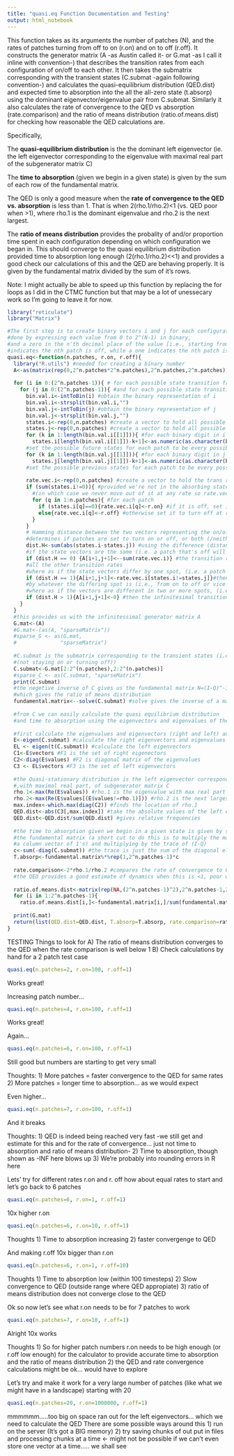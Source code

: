 ---
title: "quasi.eq Function Documentation and Testing"
output: html_notebook
---

This function takes as its arguments the number of patches (N), and the rates of patches turning from off to on (r.on) and on to off (r.off). It constructs the generator matrix (A -as Austin called it- or G.mat -as I call it inline with convention-) that describes the transition rates from each configuration of on/off to each other. It then takes the submatrix corresponding with the transient states (C.submat -again following convention-) and calculates the quasi-equilibrium distribution (QED.dist) and expected time to absorption into the all the all-zero state (t.absorp) using the dominant eigenvector/eigenvalue pair from C.submat. Similarly it also calculates the rate of convergence to the QED vs absorption (rate.comparison) and the ratio of means distribution (ratio.of.means.dist) for checking how reasonable the QED calculations are.

Specifically,

The **quasi-equilibrium distribution** is the the dominant left eigenvector (ie. the left eigenvector corresponding to the eigenvalue with maximal real part of the subgenerator matrix C)

The **time to absorption** (given we begin in a given state) is given by the sum of each row of the fundamental matrix.

The QED is only a good measure when the **rate of convergence to the QED vs. absorption** is less than 1. That is when 2(rho.1/rho.2)<1 (vs. QED poor when >1), where rho.1 is the dominant eigenvalue and rho.2 is the next largest.

The **ratio of means distribution** provides the probality of and/or proportion time spent in each configuration depending on which configuration we began in. This should converge to the quasi equilibrium distribution provided time to absorption long enough (2(rho.1/rho.2)<<1) and provides a good check our calculations of this and the QED are behaving properly. It is given by the fundamental matrix divided by the sum of it's rows. 


Note: I might actually be able to speed up this function by replacing the for loops as I did in the CTMC function but that may be a lot of unessecary work so I'm going to leave it for now.
```{r}
library("reticulate")
library("Matrix")
```


```{r}
#The first step is to create binary vectors i and j for each configuration
#done by expressing each value from 0 to 2^(N-1) in binary, 
#and a zero in the n'th decimal place of the value [i.e., starting from the right]
#indicates the nth patch is off, while a one indicates the nth patch is on
quasi.eq<-function(n.patches, r.on, r.off){
  library("R.utils") #needed for creating a binary number
  A<-as(matrix(rep(0,2^n.patches*2^n.patches),2^n.patches,2^n.patches), "sparseMatrix")
  
  for (i in 0:(2^n.patches-1)){ # for each possible state transition from off to on
    for (j in 0:(2^n.patches-1)){ #and for each possible state transition from on to off
      bin.val.i<-intToBin(i) #obtain the binary representation of i 
      bin.val.i<-strsplit(bin.val.i,"")
      bin.val.j<-intToBin(j) #obtain the binary representation of j
      bin.val.j<-strsplit(bin.val.j,"")
      states.i<-rep(0,n.patches) #create a vector to hold all possible future states of each patch
      states.j<-rep(0,n.patches) #create a vector to hold all possible previous states of each patch
      for (k in 1:length(bin.val.i[[1]])){ #for each binary digit in i
        states.i[length(bin.val.i[[1]])-k+1]<-as.numeric(as.character(bin.val.i[[1]][k]))}
      #set the possible future states for each patch to be every possible binary state (on or off) 
      for (k in 1:length(bin.val.j[[1]])){ #for each binary digit in j
        states.j[length(bin.val.j[[1]])-k+1]<-as.numeric(as.character(bin.val.j[[1]][k]))}
      #set the possible previous states for each patch to be every possible binary state (on or off)
      
      rate.vec.i<-rep(0,n.patches) #create a vector to hold the trans rates of patches turning on/off
      if (sum(states.i!=0)){ #provided we're not in the absorbing state when all patches are off
        #(in which case we never move out of it at any rate so rate.vec remains 0)
        for (q in 1:n.patches){ #for each patch
          if (states.i[q]==0){rate.vec.i[q]<-r.on} #if it is off, set it to turn on at rate r.on
          else{rate.vec.i[q]<-r.off} #otherwise set it to turn off at rate r.off
        }
      }
      # Hamming distance between the two vectors representing the on/off
      #determines if patches are set to turn on or off, or both (/neither) within a timestep
      dist.H<-sum(abs(states.i-states.j)) #using the difference (distance) between the two
      #if the state vectors are the same (i.e. a patch that's off will remain off and visa versa), 
      if (dist.H == 0) {A[i+1,j+1]<--sum(rate.vec.i)} #the transition rate is the negetive sum of 
      #all the other transition rates
      #where as if the state vectors differ by one spot, (i.e. a patch that's on will turn off and visa versa)
      if (dist.H == 1){A[i+1,j+1]<-rate.vec.i[states.i!=states.j]}#then the transition rate is given 
      #by whatever the differing spot is (i.e., from on to off or vice versa)
      #where as if the vectors are different in two or more spots, (i.e. a patch that's on will go both on and off)
      if (dist.H > 1){A[i+1,j+1]<-0} #then the infinitesimal transition rate is 0 
    }
  }
  #this provides us with the infinitessimal generator matrix A 
  G.mat<-(A)
  #G.mat<-(as(A, "sparseMatrix"))
  #sparse_G <- as(G.mat,  
  #              "sparseMatrix")
  
  #C.submat is the submatrix corresponding to the transient states (i.e. on to off or off to on 
  #(not staying on or turning off))
  C.submat<-G.mat[2:2^(n.patches),2:2^(n.patches)]
  #sparse_C <- as(C.submat, "sparseMatrix")
  print(C.submat)
  #the negetive inverse of C gives us the fundamental matrix N=(I-Q)^-1, 
  #which gives the ratio of means distribution
  fundamental.matrix<--solve(C.submat) #solve gives the inverse of a matrix *not inv*
  
  #from C we can easily calculate the quasi equilibrium distribution 
  #and time to absorption using the eigenvectors and eigenvalues of the matrix
  
  #first calculate the eigenvalues and eigenvectors (right and left) and organize these in
  E<-eigen(C.submat) #calculate the right eigenvectors and eigenvalues 
  EL <- eigen(t(C.submat)) #calculate the left eigenvectors   
  C1<-E$vectors #F1 is the set of right eigenectors
  C2<-diag(E$values) #F2 is diagonal matrix of the eigenvalues
  C3 <- EL$vectors #F3 is the set of left eigenvectors
  
  #the Quasi-stationary distribution is the left eigenvector corresponding to the eigenvalue 
  #,with maximal real part, of subgenerator matrix C
  rho.1<-max(Re(E$values)) #rho.1 is the eigenvalue with max real part
  rho.2<-max(Re(E$values[(E$values!=rho.1)])) #rho.2 is the next largest eigenvalue
  max.index<-which.max(diag(C2)) #finds the location of rho.1
  QED.dist<-abs(C3[,max.index]) #take the absolute values of the left eigenvector corresponding to rho.1
  QED.dist<-QED.dist/sum(QED.dist) #gives relative frequencies
  
  #the time to absorption given we begin in a given state is given by summing across rows of
  #the fundamental matrix (a short cut to do this is to multiply the matrix by 
  #a column vector of 1's) and multiplying by the trace of (I-Q)
  c<-sum(-diag(C.submat)) #the trace is just the sum of the diagonal elements
  T.absorp<-fundamental.matrix%*%rep(1,2^n.patches-1)*c
  
  rate.comparison<-2*rho.1/rho.2 #compares the rate of convergence to QED versus to absorption
  #the QED provides a good estimate of dynamics when this is <1, poor when >1
  
  ratio.of.means.dist<-matrix(rep(NA,(2^n.patches-1)^2),2^n.patches-1,2^n.patches-1)
  for (i in 1:2^n.patches-1){
    ratio.of.means.dist[i,]<-fundamental.matrix[i,]/sum(fundamental.matrix[i,])}
  
  print(G.mat)
  return(list(QED.dist=QED.dist, T.absorp=T.absorp, rate.comparison=rate.comparison, ratio.of.means.dist=ratio.of.means.dist))
}
```

TESTING
Things to look for
A) The ratio of means distribution converges to the QED when the rate comparison is well below 1
B) Check calculations by hand for a 2 patch test case
```{r}
quasi.eq(n.patches=2, r.on=100, r.off=1)
```
Works great!

Increasing patch number...
```{r}
quasi.eq(n.patches=4, r.on=100, r.off=1)
```
Works great!

Again...
```{r}
quasi.eq(n.patches=6, r.on=100, r.off=1)
```
Still good but numbers are starting to get very small

Thoughts:
1) More patches = faster convergence to the QED for same rates
2) More patches = longer time to absorption... as we would expect


Even higher...
```{r}
quasi.eq(n.patches=7, r.on=100, r.off=1)
```
And it breaks

Thoughts:
1) QED is indeed being reached very fast -we still get and estimate for this and for the rate of convergence... just not time to absorption and ratio of means distribution-
2) Time to absorption, though shown as -INF here blows up
3) We're probably into rounding errors in R here

Lets' try for different rates r.on and r. off
how about equal rates to start and let's go back to 6 patches
```{r}
quasi.eq(n.patches=6, r.on=1, r.off=1)
```

10x higher r.on
```{r}
quasi.eq(n.patches=6, r.on=10, r.off=1)
```
Thoughts
1) Time to absorption increasing
2) faster convergenge to QED

And making r.off 10x bigger than r.on
```{r}
quasi.eq(n.patches=6, r.on=1, r.off=10)
```
Thoughts
1) Time to absorption low (within 100 timesteps)
2) Slow convergence to QED (outside range where QED appropiate)
3) ratio of means distribution does not converge close to the QED

Ok so now let's see what r.on needs to be for 7 patches to work
```{r}
quasi.eq(n.patches=7, r.on=10, r.off=1)
```
Alright 10x works

Thoughts
1) So for higher patch numbers r.on needs to be high enough (or r.off low enough) for the calculator to provide accurate time to absorption and the ratio of means distribution
2) the QED and rate convergence calculations might be ok... would have to explore

Let's try and make it work for a very large number of patches (like what we might have in a landscape)
starting with 20
```{r}
quasi.eq(n.patches=20, r.on=1000000, r.off=1)
```
mmmmmm.....too big on space
ran out for the left eigenvectors... which we need to calculate the QED
There are some possible ways around this
1) run on the server (It's got a BIG memory)
2) try saving chunks of out put in files and processing chunks at a time <- might not be possible if we can't even store one vector at a time..... we shall see
